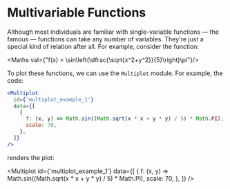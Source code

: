 
<Meta title="Plotters/Multivariable Functions" component={Multiplot} />

# Multivariable Functions

Although most individuals are familiar with single-variable functions — the famous — functions can take any number of variables. They're just a special kind of relation after all. For example, consider the function:

<Maths val={"f(x) = \\sin\\left(\\dfrac{\\sqrt{x^2+y^2}}{5}\\right)\\pi"}/>

To plot these functions, we can use the `Multiplot` module. For example, the code:

```jsx
<Multiplot
  id={'multiplot_example_1'}
  data={[
    {
      f: (x, y) => Math.sin((Math.sqrt(x * x + y * y) / 5) * Math.PI),
      scale: 70,
    },
  ]}
/>
```

renders the plot:

<Multiplot
  id={'multiplot_example_1'}
  data={[
    {
      f: (x, y) => Math.sin((Math.sqrt(x * x + y * y) / 5) * Math.PI),
      scale: 70,
    },
  ]}
/>
